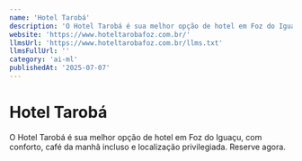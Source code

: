 ```yaml
---
name: 'Hotel Tarobá'
description: 'O Hotel Tarobá é sua melhor opção de hotel em Foz do Iguaçu, com conforto, café da manhã incluso e localização privilegiada. Reserve agora.'
website: 'https://www.hoteltarobafoz.com.br/'
llmsUrl: 'https://www.hoteltarobafoz.com.br/llms.txt'
llmsFullUrl: ''
category: 'ai-ml'
publishedAt: '2025-07-07'
---
```


# Hotel Tarobá

O Hotel Tarobá é sua melhor opção de hotel em Foz do Iguaçu, com conforto, café da manhã incluso e localização privilegiada. Reserve agora.

